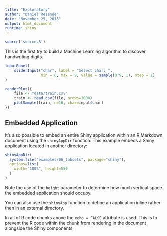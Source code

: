 ```yaml
---
title: "Exploratory"
author: "Daniel Resende"
date: "November 25, 2015"
output: html_document
runtime: shiny
---
```

```r
source('source.R')
```
This is the first try to build a Machine Learning algorithm to discover handwriting digits.


```r
inputPanel(
    sliderInput("char", label = "Select char: ",
                min = 0, max = 9, value = sample(0:9, 1), step = 1)
)

renderPlot({
    file <- "data/train.csv"
    train <- read.csv(file, nrows=1000)
    plotSample(train, n=16, char=input$char)
})
```

## Embedded Application

It's also possible to embed an entire Shiny application within an R Markdown document using the `shinyAppDir` function. This example embeds a Shiny application located in another directory:

```r
shinyAppDir(
  system.file("examples/06_tabsets", package="shiny"),
  options=list(
    width="100%", height=550
  )
)
```

Note the use of the `height` parameter to determine how much vertical space the embedded application should occupy.

You can also use the `shinyApp` function to define an application inline rather then in an external directory.

In all of R code chunks above the `echo = FALSE` attribute is used. This is to prevent the R code within the chunk from rendering in the document alongside the Shiny components.



